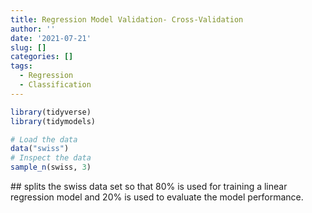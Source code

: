 ```yaml
---
title: Regression Model Validation- Cross-Validation
author: ''
date: '2021-07-21'
slug: []
categories: []
tags:
  - Regression
  - Classification
---
```


```r
library(tidyverse)
library(tidymodels)
```

```r
# Load the data
data("swiss")
# Inspect the data
sample_n(swiss, 3)
```

 ## splits the swiss data set so that 80% is used for training a linear regression model and 20% is used to evaluate the model performance.
 
 